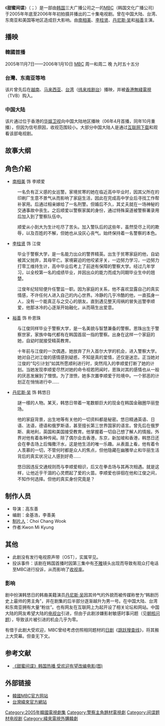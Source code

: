 {{Infobox Television
| show_name           = 甜蜜间谍
| original_name      = {{lang|ko|달콤한 스파이}}
| image               = [[File:Sweet_Spy.jpg|250px]]
| caption             = 
| show_name_2         = 
| genre               = 
| format              =
| creator             = 
| developer           = 
| writer              = [[金基浩|金基浩]]、[[李善美_(編劇)|李善美]]
| director            = [[高東善|高東善]]
| creative_director   = 
| presenter           = 
| starring            = [[南相美|南相美]]、[[李柱贤|李柱贤]]、[[丹尼斯·吴|丹尼斯·吴]]、[[裕善|裕善]]
| theme_music_composer= 
| opentheme           = 
| endtheme            = 
| slogan              =
| composer            = 
| country             = {{KOR}} 
| language            = [[韓語|韓語]]
| num_seasons         = 
| num_episodes        = 20
| list_episodes       = 
| executive_producer  = 
| co_exec             = 
| producer            = 
| supervising_producer= 
| asst_producer       = 
| consulting_producer = 
| co-producer         = 
| story_editor        = 
| editor              = 
| location            = 
| runtime             = 
| company             = 
| distributor         = 
| channel             = [[MBC|MBC]]
| first_run           = {{KOR}}
| first_aired         = {{start date|2005|11|7}}
| last_aired          = {{end date|2006|1|19}}
| preceded_by         = 
| followed_by         = 
| related             = 
| website             = http://www.imbc.com/broad/tv/drama/spy/
| production_website  = 
| imdb_id             = 
| tv_com_id           = 
| 台灣名稱             = 甜蜜的間諜
}}
《'''甜蜜间谍'''》（{{lang-ko|달콤한 스파이}}；{{lang-en|''Sweet Spy''}}）是一部由[[大韓民國|韩国]]三大广播公司之一的[[MBC|MBC]]（韩国文化广播公司）于2005年年底至2006年年初拍摄并播出的二十集电视剧。曾在中国大陆、台湾、东南亚和美国等地区造成巨大影响。由[[南相美|南相美]]、[[李柱贤|李柱贤]]、[[丹尼斯·吴|丹尼斯·吴]]和[[裕善|裕善]]主演。

== 播映 ==
=== 韓國首播 ===
2005年11月7日——2006年1月10日 [[MBC|MBC]] 周一和周二 晚 九时五十五分
=== 台灣、东南亚等地 ===
该片曾先后在[[越南|越南]]、[[马来西亚|马来西亚]]、[[台湾|台湾]]（[[纬来戏剧台|纬来戏剧台]]）播映，并被[[香港無綫電視|香港無綫電視]]（TVB）购入。

=== 中国大陆 ===
该片通过位于香港的[[华娱卫视|华娱卫视]]向中国大陆地区播映（06年4月首播，同年10月重播），但因为信号原因，收视范围较小。大部分中国大陆人是通过[[互联网|互联网]][[下载|下载]]和观看该部电视剧。

== 故事大纲 ==
{{quote|家境贫寒的李顺爱，为了维持家中生计，高中毕业后就踏入社会。不久嫁给一名刑警，当顺爱还未充分享受到新婚带给她的幸福时，一场车祸夺去了丈夫的生命……

顺爱当上巡警后，恪守职责，对工作一丝不苟。平凡的顺爱，以特有的质朴同时吸引了两个男人：警界精英江俊和商界焦点人物韩悠日。自丈夫去世后，顺爱还会接纳其他男人吗？正义和邪恶时刻考验着男女主人公的爱情。男欢女爱过后我们发现，捍卫自己的职责，维护社会秩序是最普通，最渺小的女警察最坚定的信念。

本片继《秘密男女》之后，MBC又一部力作。
《甜蜜间谍》摒弃了以往用起用大牌明星为电视剧招揽人气的做法，而是回归到电视剧的本质，以塑造充满魅力的人物形象来吸引观众。

我们可以在《甜蜜间谍》的剧情中感受到别样的黑色幽默感。该剧虽然是以一名狭义的女警察同恶势力斗争为主题，抨击了权钱交易、滥用职权等韩国社会的阴暗
面，但在导演和编剧的精心安排下，将这沉重的话题以喜剧的形式呈现给观众。}}
== 角色介紹 ==
*[[南相美|南相美]] 饰 李顺爱
:一名负有正义感的女巡警。家境贫寒的她在临近高中毕业时，因其父所在的印刷厂生意不景气从而影响了家庭生活，因此在完成高中学业后寻找工作帮补家用。后通过相亲嫁给了一名刑警。但婚后不久，其丈夫就在一场神秘的交通事故中丧生。之后顺爱以警察家属的身份，通过特殊渠道被警察署录用后加入到了警察队伍中。

:顺爱从小到大为生计吃尽了苦头。加入警队后的这些年，虽然受尽上司的欺辱，以及百姓的不解，但她也从没灰心丧气。始终保持着一名警察的本色。

*[[李柱贤|李柱贤]] 饰 江俊
:毕业于警察大学，是一名能力出众的警界精英。出生于贫寒家庭的他，自幼被其父抛弃，其母早亡。家境窘迫的他咬紧牙关，一边努力学习，一边努力打零工维持生计，高中毕业后考上了前途有保障的警察大学。经过几年学习，以全校第一名的成绩毕业，并因出众的能力而成为同期毕业生中的翘楚。

:江俊年纪轻轻便升任警监一职。因为家庭的关系，他不喜欢显露自己的真实情感，不许任何人进入自己的内心世界。冷静的几乎冷酷的他，一直孤身一人，没有一个能真正与之交心的朋友。直到遇见整天闯祸的冒失巡警李顺爱，他那冰冷的心逐渐开始融化，从而萌生出爱意。

*[[裕善|裕善]] 饰 朴恩珠
:与江俊同样毕业于警察大学，是一名美貌与智慧兼备的警察。恩珠出生于警察世家，家族中每代都有在韩国首屈一指的警察。出身在这样一个家庭的她，自幼时就接受精英教育。

:十年前与江俊的一次偶遇，她放弃了升入首尔大学的机会，进入警察大学。她对自己对江俊的感情感到疑惑，不知是真的爱情，还仅是迷恋。正当她对江俊的“勾引计划”如其所愿顺利进行时，突然闯入的李顺爱打断了她的计划。当她发现李顺爱尽然对她的命令视若罔闻时，恩珠对其的感情也从一般的厌恶发展到了憎恨。为了泄愤，她多次置李顺爱于险境中。一个邪恶的计划正在悄悄进行中……

*[[丹尼斯·吴|丹尼斯·吴]] 饰 韩悠日
:謎一樣的人物。某天，韩悠日带着一笔数额巨大的现金在韩国金融圈华丽登场。

:他的家庭背景，出生地等有关他的一切资料都是秘密。悠日精通英语、日语、法语，德语和俄罗斯语，甚至擅长第三世界国家的语言。曾先后在俄罗斯、奥地利，英国和美国接受教育。他掌握着一切自己想了解人的情报。外界对他有着各种传闻。除了偶尔会去香港，东京，新加坡和香港，韩悠日还会在拳击场上后悔撒汗水，这是他生活的唯一乐趣。从表面上看，他有着令人羡慕的一切，不管何时都是众人的焦点，但他隐藏在幽雅举止和华丽生活背后的真实状况让人感到好奇……

:悠日因违反交通规则而与李顺爱相识，后又在拳击场与其再次相遇。就是这样，让他近乎干涸的心灵燃起了爱的火苗。李顺爱也徘徊在他和江俊之间，不知作何选择。但他的真实身份究竟是？

== 制作人员 ==
*导演：高东善
*编剧：金基浩，李善美
*[[制片人|制片人]]：Choi Chang Wook
*作者:Kwon Mi Kyung

== 其他 ==
*此剧没有发行电视原声带〔OST〕，实属罕见。
*投诉事件：该剧在韩国首播时因第三集中有[[不雅|不雅]]镜头出现而导致有观众打电话至MBC进行投诉，从而影响了[[收视率|收视率]]。
=== 影响 ===
剧中扮演韩悠日的韩裔美籍演员[[丹尼斯·吴|丹尼斯·吴]]因其帅气的外貌而被传媒称誉为“韩剧历史上最帅的男主角”，并在剧集的后半部分逐渐越升为男一号。在中国大陆、台湾和东南亚拥有大量“粉丝”。也有网友在互联网上为起开设了相关论坛和网站。中国大陆的网友希望大陆的[[电视台|电视台]]引进，但由于此剧涉嫌影射敏感时事问题（见[[朝核问题|朝核问题]]），导致该片被引进的机会几乎为零。

有借于此剧大受欢迎，MBC曾经考虑仿照相同题材的[[日剧|日剧]]《[[大搜查線|跳跃搜查线]]》，将其搬上大荧幕。但查无下文。

== 参考文献 ==
{{reflist}}
*[http://ent.sina.com.cn/v/j/2006-01-06/1720951675.html 《甜蜜间谍》韩国热播 受欢迎有望改编电影(图)] {{Wayback|url=http://ent.sina.com.cn/v/j/2006-01-06/1720951675.html |date=20190823180410 }}

==外部链接==
* [http://www.imbc.com/broad/tv/drama/spy 韓國MBC官方网站] {{Wayback|url=http://www.imbc.com/broad/tv/drama/spy |date=20210420093151 }}{{ko}}
* [http://drama.videoland.com.tw/channel/spy/ 台灣緯來官方網站] {{Wayback|url=http://drama.videoland.com.tw/channel/spy/ |date=20210413015233 }}{{zh}}

{{電視節目的變遷
|電視台= {{KOR}} [[MBC|MBC]]
|播放檔次= [[MBC月火連續劇|月火劇]]
|節目名稱= 甜蜜間諜<br />（2005.11.7 - 2006.1.10）
|上一節目= [[秘密男女|秘密男女]]<br />（2005.8.29 - 2005.11.1）
|下一節目= [[狼_(電視劇)|狼]]（播畢4集後腰斬）<br />（2006.1.16 - 2006.1.23）
}}
{{電視節目的變遷
| 電視台= {{TWN}} [[緯來戲劇台|緯來戲劇台]]
| 播放檔次= 星期一至五21:00-22:00
| 節目名稱= 甜蜜的間諜<br />（2006.5.30 - 2006.7.7）
| 上一節目= <br />（ - ）
| 下一節目= [[那夏天的颱風|那年夏天的颱風]]<br />（2006.7.10 - 2006.8.30）
}}

{{MBC月火連續劇}}

{{DEFAULTSORT:Dalkomhan Spy}}
[[Category:2005年韓國電視劇集|Category:2005年韓國電視劇集]]
[[Category:警察主角題材電視劇|Category:警察主角題材電視劇]]
[[Category:间谍题材电视剧|Category:间谍题材电视剧]]
[[Category:緯來電視外購韓劇|Category:緯來電視外購韓劇]]